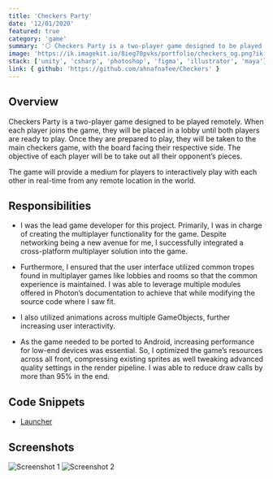 ```yaml
---
title: 'Checkers Party'
date: '12/01/2020'
featured: true
category: 'game'
summary: '⚪ Checkers Party is a two-player game designed to be played remotely ⚫'
image: 'https://ik.imagekit.io/8ieg70pvks/portfolio/checkers_og.png?ik-sdk-version=javascript-1.4.3&updatedAt=1670981729993'
stack: ['unity', 'csharp', 'photoshop', 'figma', 'illustrator', 'maya']
link: { github: 'https://github.com/ahnafnafee/Checkers' }
---
```


## Overview

Checkers Party is a two-player game designed to be played remotely. When each player joins the game, they will
be placed in a lobby until both players are ready to play. Once they are prepared to play, they will be taken
to the main checkers game, with the board facing their respective side. The objective of each player will be to
take out all their opponent’s pieces.

The game will provide a medium for players to interactively play with each other in real-time from any
remote location in the world.

## Responsibilities

- I was the lead game developer for this project. Primarily, I was in charge of creating the multiplayer
  functionality for the game. Despite networking being a new avenue for me, I successfully
  integrated a cross-platform multiplayer solution into the game.

- Furthermore, I ensured that the user interface utilized common tropes found in multiplayer games like lobbies
  and rooms so that the common experience is maintained. I was able to leverage multiple modules offered in
  Photon’s documentation to achieve that while modifying the source code where I saw fit.

- I also utilized animations across multiple GameObjects, further increasing user interactivity.

- As the game needed to be ported to Android, increasing performance for low-end devices was essential.
  So, I optimized the game’s resources across all front, compressing existing sprites as well tweaking
  advanced quality settings in the render pipeline. I was able to reduce draw calls by more than 95% in the end.

## Code Snippets

- [Launcher](https://gist.github.com/ahnafnafee/0a0c88f69f2676c5ff7d42315e9cd897)

## Screenshots

![Screenshot 1](https://ik.imagekit.io/8ieg70pvks/portfolio/checkers_ss_01.jpg?ik-sdk-version=javascript-1.4.3)
![Screenshot 2](https://ik.imagekit.io/8ieg70pvks/portfolio/checkers_ss_02.jpg?ik-sdk-version=javascript-1.4.3)
